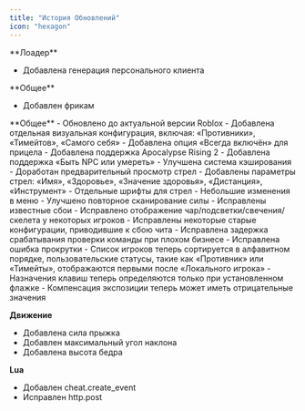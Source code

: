 ```yaml
---
title: "История Обновлений"
icon: "hexagon"
---
```


<Update label="29 Июля, 2025" description="v2.23">
  **Лоадер**

  - Добавлена генерация персонального клиента
</Update>

<Update label="23 Июня, 2025" description="v2.22">
  **Общее**

  - Добавлен фрикам
</Update>

<Update label="12 Июня, 2025" description="v2.20">
  **Общее**
  - Обновлено до актуальной версии Roblox
  - Добавлена отдельная визуальная конфигурация, включая: «Противники», «Тимейтов», «Самого себя»
  - Добавлена опция «Всегда включён» для прицела
  - Добавлена поддержка Apocalypse Rising 2
  - Добавлена поддержка «Быть NPC или умереть»
  - Улучшена система кэширования
  - Доработан предварительный просмотр стрел
  - Добавлены параметры стрел: «Имя», «Здоровье», «Значение здоровья», «Дистанция», «Инструмент»
  - Отдельные шрифты для стрел
  - Небольшие изменения в меню
  - Улучшено повторное сканирование силы
  - Исправлены известные сбои
  - Исправлено отображение чар/подсветки/свечения/скелета у некоторых игроков
  - Исправлены некоторые старые конфигурации, приводившие к сбою чита
  - Исправлена задержка срабатывания проверки команды при плохом бизнесе
  - Исправлена ошибка прокрутки
  - Список игроков теперь сортируется в алфавитном порядке, пользовательские статусы, такие как «Противник» или «Тимейты», отображаются первыми после «Локального игрока»
  - Назначения клавиш теперь определяются только при установленном флажке
  - Компенсация экспозиции теперь может иметь отрицательные значения
  
  **Движение**
  - Добавлена сила прыжка
  - Добавлен максимальный угол наклона
  - Добавлена высота бедра
  
  **Lua**
  - Добавлен cheat.create_event
  - Исправлен http.post
</Update>